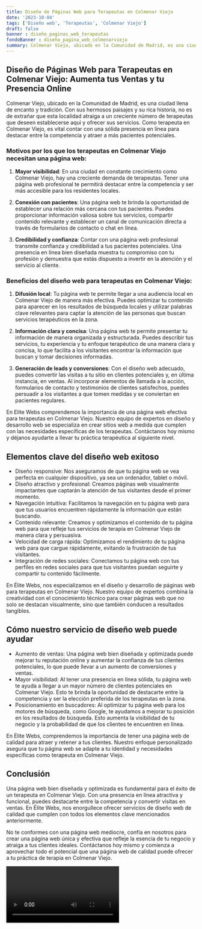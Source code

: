```yaml
---
title: Diseño de Páginas Web para Terapeutas en Colmenar Viejo
date: '2023-10-04'
tags: ['Diseño web', 'Terapeutas', 'Colmenar Viejo']
draft: false
banner : diseño_paginas_web_terapeutas
fondoBanner : diseño_pagina_web_colmenarviejo
summary: Colmenar Viejo, ubicado en la Comunidad de Madrid, es una ciudad llena de encanto y tradición. Con sus hermosos paisajes y su rica historia, no es de extrañar que esta localidad atraiga a un creciente número de terapeutas que deseen establecerse aquí y ofrecer sus servicios. Como terapeuta en Colmenar Viejo, es vital contar con una sólida presencia en línea para destacar entre la competencia y atraer a más pacientes potenciales.
---
```


## Diseño de Páginas Web para Terapeutas en Colmenar Viejo: Aumenta tus Ventas y tu Presencia Online

Colmenar Viejo, ubicado en la Comunidad de Madrid, es una ciudad llena de encanto y tradición. Con sus hermosos paisajes y su rica historia, no es de extrañar que esta localidad atraiga a un creciente número de terapeutas que deseen establecerse aquí y ofrecer sus servicios. Como terapeuta en Colmenar Viejo, es vital contar con una sólida presencia en línea para destacar entre la competencia y atraer a más pacientes potenciales.

### Motivos por los que los terapeutas en Colmenar Viejo necesitan una página web:

1. **Mayor visibilidad**: En una ciudad en constante crecimiento como Colmenar Viejo, hay una creciente demanda de terapeutas. Tener una página web profesional te permitirá destacar entre la competencia y ser más accesible para los residentes locales.

2. **Conexión con pacientes**: Una página web te brinda la oportunidad de establecer una relación más cercana con tus pacientes. Puedes proporcionar información valiosa sobre tus servicios, compartir contenido relevante y establecer un canal de comunicación directa a través de formularios de contacto o chat en línea.

3. **Credibilidad y confianza**: Contar con una página web profesional transmite confianza y credibilidad a tus pacientes potenciales. Una presencia en línea bien diseñada muestra tu compromiso con tu profesión y demuestra que estás dispuesto a invertir en la atención y el servicio al cliente.

### Beneficios del diseño web para terapeutas en Colmenar Viejo:

1. **Difusión local**: Tu página web te permite llegar a una audiencia local en Colmenar Viejo de manera más efectiva. Puedes optimizar tu contenido para aparecer en los resultados de búsqueda locales y utilizar palabras clave relevantes para captar la atención de las personas que buscan servicios terapéuticos en la zona.

2. **Información clara y concisa**: Una página web te permite presentar tu información de manera organizada y estructurada. Puedes describir tus servicios, tu experiencia y tu enfoque terapéutico de una manera clara y concisa, lo que facilita a los visitantes encontrar la información que buscan y tomar decisiones informadas.

3. **Generación de leads y conversiones**: Con el diseño web adecuado, puedes convertir las visitas a tu sitio en clientes potenciales y, en última instancia, en ventas. Al incorporar elementos de llamada a la acción, formularios de contacto y testimonios de clientes satisfechos, puedes persuadir a los visitantes a que tomen medidas y se conviertan en pacientes regulares.

En Elite Webs comprendemos la importancia de una página web efectiva para terapeutas en Colmenar Viejo. Nuestro equipo de expertos en diseño y desarrollo web se especializa en crear sitios web a medida que cumplen con las necesidades específicas de los terapeutas. Contáctanos hoy mismo y déjanos ayudarte a llevar tu práctica terapéutica al siguiente nivel.

<GifSeo />

<Cta />

## Elementos clave del diseño web exitoso

- Diseño responsive: Nos aseguramos de que tu página web se vea perfecta en cualquier dispositivo, ya sea un ordenador, tablet o móvil.
- Diseño atractivo y profesional: Creamos páginas web visualmente impactantes que captarán la atención de tus visitantes desde el primer momento.
- Navegación intuitiva: Facilitamos la navegación en tu página web para que tus usuarios encuentren rápidamente la información que están buscando.
- Contenido relevante: Creamos y optimizamos el contenido de tu página web para que refleje tus servicios de terapia en Colmenar Viejo de manera clara y persuasiva.
- Velocidad de carga rápida: Optimizamos el rendimiento de tu página web para que cargue rápidamente, evitando la frustración de tus visitantes.
- Integración de redes sociales: Conectamos tu página web con tus perfiles en redes sociales para que tus visitantes puedan seguirte y compartir tu contenido fácilmente.

En Élite Webs, nos especializamos en el diseño y desarrollo de páginas web para terapeutas en Colmenar Viejo. Nuestro equipo de expertos combina la creatividad con el conocimiento técnico para crear páginas web que no solo se destacan visualmente, sino que también conducen a resultados tangibles.

## Cómo nuestro servicio de diseño web puede ayudar

- Aumento de ventas: Una página web bien diseñada y optimizada puede mejorar tu reputación online y aumentar la confianza de tus clientes potenciales, lo que puede llevar a un aumento de conversiones y ventas.
- Mayor visibilidad: Al tener una presencia en línea sólida, tu página web te ayuda a llegar a un mayor número de clientes potenciales en Colmenar Viejo. Esto te brinda la oportunidad de destacarte entre la competencia y ser la elección preferida de los terapeutas en la zona.
- Posicionamiento en buscadores: Al optimizar tu página web para los motores de búsqueda, como Google, te ayudamos a mejorar tu posición en los resultados de búsqueda. Esto aumenta la visibilidad de tu negocio y la probabilidad de que los clientes te encuentren en línea.

En Élite Webs, comprendemos la importancia de tener una página web de calidad para atraer y retener a tus clientes. Nuestro enfoque personalizado asegura que tu página web se adapte a tu identidad y necesidades específicas como terapeuta en Colmenar Viejo.

## Conclusión

Una página web bien diseñada y optimizada es fundamental para el éxito de un terapeuta en Colmenar Viejo. Con una presencia en línea atractiva y funcional, puedes destacarte entre la competencia y convertir visitas en ventas. En Élite Webs, nos enorgullece ofrecer servicios de diseño web de calidad que cumplen con todos los elementos clave mencionados anteriormente.

No te conformes con una página web mediocre, confía en nosotros para crear una página web única y efectiva que refleje la esencia de tu negocio y atraiga a tus clientes ideales. Contáctanos hoy mismo y comienza a aprovechar todo el potencial que una página web de calidad puede ofrecer a tu práctica de terapia en Colmenar Viejo.

<Video />

<CtaBot job='Terapeutas' city='Colmenar Viejo'/>

<Gmaps query='Colmenar Viejo+españa+maps' />